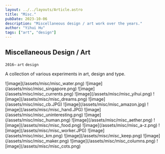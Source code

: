 ```yaml
---
layout: ../../layouts/Article.astro
title: "Misc."
pubDate: 2023-10-06
description: "Miscellaneous design / art work over the years."
author: "Yihui Hu"
tags: ["art", "design"]
---
```


## Miscellaneous Design / Art 

`2016–`
`art`
`design`

A collection of various experiments in art, design and type. 

<div className="image-container">
  ![image](/assets/misc/misc_water.png)
  ![image](/assets/misc/misc_singapore.png)
  ![image](/assets/misc/misc_currents.png)
  ![image](/assets/misc/misc_yihui.png)
  ![image](/assets/misc/misc_dreams.png)
  ![image](/assets/misc/misc_cb.JPG)
  ![image](/assets/misc/misc_amazon.jpg)
  ![image](/assets/misc/misc_hand.JPG)
  ![image](/assets/misc/misc_uninteresting.png)
  ![image](/assets/misc/misc_human.png)
  ![image](/assets/misc/misc_aether.png)
  ![image](/assets/misc/misc_food.png)
  ![image](/assets/misc/misc_a-z.png)
  ![image](/assets/misc/misc_worker.JPG)
  ![image](/assets/misc/misc_km.png)
  ![image](/assets/misc/misc_keep.png)
  ![image](/assets/misc/misc_maker.png)
  ![image](/assets/misc/misc_columns.png)
  ![image](/assets/misc/misc_cots.png)
</div>
